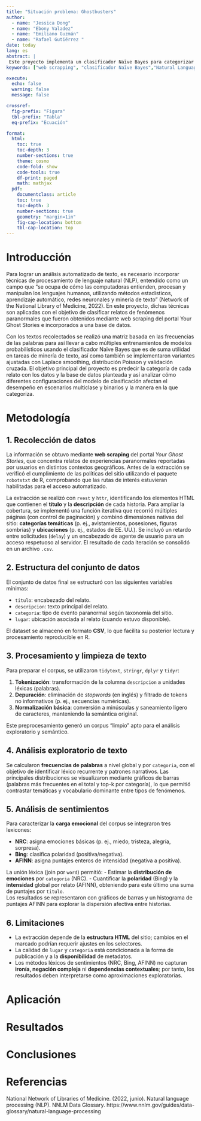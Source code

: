 ```yaml
---
title: "Situación problema: Ghostbusters"
author:
  - name: "Jessica Dong"
  - name: "Ebony Valadez"
  - name: "Emiliano Guzmán"
  - name: "Rafael Gutiérrez "
date: today
lang: es
abstract: |
 Este proyecto implementa un clasificador Naïve Bayes para categorizar relatos de fenómenos paranormales recopilados de la plataforma Your Ghost Stories en internte. Se construyó una base de datos aplicando web scraping que incluye título, lugar, categoría y descripción de cada historia. Se llevó a cabo un procesamiento de los textos mediante un análisis del lenguaje natural y fueron representados en una matriz basada en la frecuencia de las palabras. Con estos datos se entrenaron y evaluaron clasificadores Naïve Bayes en diferentes escenarios, realizando ajustes de Laplace smoothing, distribución Poisson y validación cruzada. Se pretende que con los resultados sea posible simplificar la clasificación dentro del análisis de textos de manera automatizada, así como plantearlo con diversos enfoques de distintas área.
keywords: ["web scrapping", "clasificador Naïve Bayes","Natural Language Processing", "modelado probabilístico"]

execute:
  echo: false       
  warning: false
  message: false

crossref:
  fig-prefix: "Figura"
  tbl-prefix: "Tabla"
  eq-prefix: "Ecuación"

format:
  html:
    toc: true
    toc-depth: 3
    number-sections: true
    theme: cosmo
    code-fold: show
    code-tools: true
    df-print: paged
    math: mathjax
  pdf:
    documentclass: article
    toc: true
    toc-depth: 3
    number-sections: true
    geometry: "margin=1in"
    fig-cap-location: bottom
    tbl-cap-location: top
---
```



# Introducción

Para lograr un análisis automatizado de texto, es necesario incorporar técnicas de procesamiento de lenguaje natural (NLP), entendido como un campo que “se ocupa de cómo las computadoras entienden, procesan y manipulan los lenguajes humanos, utilizando métodos estadísticos, aprendizaje automático, redes neuronales y minería de texto” (Network of the National Library of Medicine, 2022). En este proyecto, dichas técnicas son aplicadas con el objetivo de clasificar relatos de fenómenos paranormales que fueron obtenidos mediante web scraping del portal Your Ghost Stories e incorporados a una base de datos.

Con los textos recolectados se realizó una matriz basada en las frecuencias de las palabras para así llevar a cabo múltiples entrenamientos de modelos probabilísticos usando el clasificador Naïve Bayes que es de suma utilidad en tareas de minería de texto, así como también se implementaron variantes ajustadas con Laplace smoothing, distribución Poisson y validación cruzada. El objetivo principal del proyecto es predecir la categoría de cada relato con los datos y la base de datos planteada y así analizar cómo diferentes configuraciones del modelo de clasificación afectan el desempeño en escenarios multiclase y binarios y la manera en la que categoriza.

# Metodología

## 1. Recolección de datos

La información se obtuvo mediante **web scraping** del portal *Your Ghost Stories*, que concentra relatos de experiencias paranormales reportadas por usuarios en distintos contextos geográficos. Antes de la extracción se verificó el cumplimiento de las políticas del sitio utilizando el paquete `robotstxt` de R, comprobando que las rutas de interés estuvieran habilitadas para el acceso automatizado.

La extracción se realizó con `rvest` y `httr`, identificando los elementos HTML que contienen el **título** y la **descripción** de cada historia. Para ampliar la cobertura, se implementó una función iterativa que recorrió múltiples páginas (con control de paginación) y combinó dimensiones nativas del sitio: **categorías temáticas** (p. ej., avistamientos, posesiones, figuras sombrías) y **ubicaciones** (p. ej., estados de EE. UU.). Se incluyó un retardo entre solicitudes (`delay`) y un encabezado de agente de usuario para un acceso respetuoso al servidor. El resultado de cada iteración se consolidó en un archivo `.csv`.

## 2. Estructura del conjunto de datos

El conjunto de datos final se estructuró con las siguientes variables mínimas:

- `titulo`: encabezado del relato.
- `descripcion`: texto principal del relato.
- `categoria`: tipo de evento paranormal según taxonomía del sitio.
- `lugar`: ubicación asociada al relato (cuando estuvo disponible).

El dataset se almacenó en formato **CSV**, lo que facilita su posterior lectura y procesamiento reproducible en R.

## 3. Procesamiento y limpieza de texto

Para preparar el corpus, se utilizaron `tidytext`, `stringr`, `dplyr` y `tidyr`:

1. **Tokenización**: transformación de la columna `descripcion` a unidades léxicas (palabras).
2. **Depuración**: eliminación de *stopwords* (en inglés) y filtrado de tokens no informativos (p. ej., secuencias numéricas).
3. **Normalización básica**: conversión a minúsculas y saneamiento ligero de caracteres, manteniendo la semántica original.

Este preprocesamiento generó un corpus “limpio” apto para el análisis exploratorio y semántico.

## 4. Análisis exploratorio de texto

Se calcularon **frecuencias de palabras** a nivel global y por `categoria`, con el objetivo de identificar léxico recurrente y patrones narrativos. Las principales distribuciones se visualizaron mediante gráficos de barras (palabras más frecuentes en el total y top-k por categoría), lo que permitió contrastar temáticas y vocabulario dominante entre tipos de fenómenos.

## 5. Análisis de sentimientos

Para caracterizar la **carga emocional** del corpus se integraron tres lexicones:

- **NRC**: asigna emociones básicas (p. ej., miedo, tristeza, alegría, sorpresa).
- **Bing**: clasifica polaridad (positiva/negativa).
- **AFINN**: asigna puntajes enteros de intensidad (negativa a positiva).

La unión léxica (join por `word`) permitió:
- Estimar la **distribución de emociones** por `categoria` (NRC).
- Cuantificar la **polaridad** (Bing) y la **intensidad** global por relato (AFINN), obteniendo para este último una suma de puntajes por `titulo`.  
Los resultados se representaron con gráficos de barras y un histograma de puntajes AFINN para explorar la dispersión afectiva entre historias.

## 6. Limitaciones

- La extracción depende de la **estructura HTML** del sitio; cambios en el marcado podrían requerir ajustes en los selectores.
- La calidad de `lugar` y `categoria` está condicionada a la forma de publicación y a la **disponibilidad** de metadatos.
- Los métodos léxicos de sentimientos (NRC, Bing, AFINN) no capturan **ironía, negación compleja** ni **dependencias contextuales**; por tanto, los resultados deben interpretarse como aproximaciones exploratorias.


# Aplicación

# Resultados

# Conclusiones

# Referencias

National Network of Libraries of Medicine. (2022, junio). Natural language processing (NLP). NNLM Data Glossary. https://www.nnlm.gov/guides/data-glossary/natural-language-processing